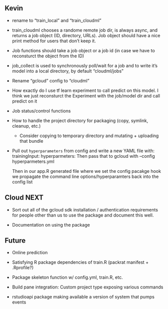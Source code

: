 
## Kevin

- rename to "train_local" and "train_cloudml"

- train_cloudml chooses a randome remote job dir, is always async, and 
  returns a job object (ID, directory, URLs). Job object should have a 
  nice print method for users that don't keep it.
  
- Job functions should take a job object or a job id (in case we have to
  reconsturct the object from the ID)
  
- job_collect is used to synchronously poll/wait for a job and to 
  write it's model into a local directory, by default "cloudml/jobs"

- Rename "gcloud" config to "cloudml"

- How exactly do I use tf learn experiment to call predict on this model. I think
  we just reconsturct the Experiment with the job/model dir and call predict on it

- Job status/control functions

- How to handle the project directory for packaging (copy, symlink, cleanup, etc.)
    - Consider copying to temporary directory and mutating + uploading that bundle

- Pull out `hyperparameters` from config and write a new YAML file with:
    trainingInput:
       hyperparmeters:
  Then pass that to gcloud with --config hyperparmeters.yml
  
  Then in our app.R generated file where we set the config pacakge hook we 
  propagate the command line options/hyperparamters back into the config list


## Cloud NEXT

- Sort out all of the gcloud sdk installation / authentication requirements
  for people other than us to use the package and document this well.

- Documentation on using the package


## Future

- Online prediction

- Satisfying R package dependencies of train.R (packrat manifest + .Rprofile?)

- Package skeleton function w/ config.yml, train.R, etc.

- Build pane integration: Custom project type exposing various commands

- rstudioapi package making available a version of system that pumps events




